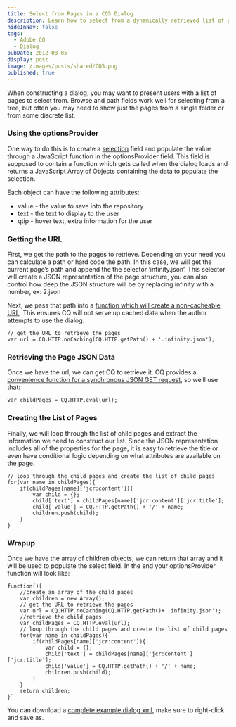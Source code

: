 ```yaml
---
title: Select from Pages in a CQ5 Dialog
description: Learn how to select from a dynamically retrieved list of pages in a CQ Dialog
hideInNav: false
tags:
  - Adobe CQ
  - Dialog
pubDate: 2012-08-05
display: post
image: /images/posts/shared/CQ5.png
published: true
---
```


When constructing a dialog, you may want to present users with a list of pages to select from. Browse and path fields work well for selecting from a tree, but often you may need to show just the pages from a single folder or from some discrete list.

### Using the optionsProvider

One way to do this is to create a [selection](http://dev.day.com/docs/en/cq/current/widgets-api/index.html?class=CQ.form.Selection "Selection Field in the CQ5 Widgets API") field and populate the value through a JavaScript function in the optionsProvider field. This field is supposed to contain a function which gets called when the dialog loads and returns a JavaScript Array of Objects containing the data to populate the selection.

Each object can have the following attributes:

* value - the value to save into the repository
* text - the text to display to the user
* qtip - hover text, extra information for the user

### Getting the URL

First, we get the path to the pages to retrieve. Depending on your need you can calculate a path or hard code the path. In this case, we will get the current page’s path and append the the selector ‘infinity.json’. This selector will create a JSON representation of the page structure, you can also control how deep the JSON structure will be by replacing infinity with a number, ex: 2.json

Next, we pass that path into a [function which will create a non-cacheable URL](http://dev.day.com/docs/en/cq/current/widgets-api/output/CQ.HTTP.html#noCaching "CQ HTTP noCaching Method"). This ensures CQ will not serve up cached data when the author attempts to use the dialog.

```
// get the URL to retrieve the pages
var url = CQ.HTTP.noCaching(CQ.HTTP.getPath() + '.infinity.json');

```

### Retrieving the Page JSON Data

Once we have the url, we can get CQ to retrieve it. CQ provides a [convenience function for a synchronous JSON GET request](http://dev.day.com/docs/en/cq/current/widgets-api/output/CQ.HTTP.html#eval "CQ Shared HTTP eval method"), so we’ll use that:

```
var childPages = CQ.HTTP.eval(url);

```

### Creating the List of Pages

Finally, we will loop through the list of child pages and extract the information we need to construct our list. Since the JSON representation includes all of the properties for the page, it is easy to retrieve the title or even have conditional logic depending on what attributes are available on the page.

```
// loop through the child pages and create the list of child pages
for(var name in childPages){
    if(childPages[name]['jcr:content']){
        var child = {};
		child['text'] = childPages[name]['jcr:content']['jcr:title'];
		child['value'] = CQ.HTTP.getPath() + '/' + name;
		children.push(child);
    }
}

```

### Wrapup

Once we have the array of children objects, we can return that array and it will be used to populate the select field. In the end your optionsProvider function will look like:

```
function(){
    //create an array of the child pages
    var children = new Array();
    // get the URL to retrieve the pages
	var url = CQ.HTTP.noCaching(CQ.HTTP.getPath()+'.infinity.json');
	//retrieve the child pages
	var childPages = CQ.HTTP.eval(url);
	// loop through the child pages and create the list of child pages
	for(var name in childPages){
	    if(childPages[name]['jcr:content']){
		    var child = {};
			child['text'] = childPages[name]['jcr:content']['jcr:title'];
			child['value'] = CQ.HTTP.getPath() + '/' + name;
			children.push(child);
		}
	}
	return children;
}`

```

You can download a [complete example dialog xml](http://www.6dlabs.com/sites/default/files/assets/dialog.xml "Example page selection dialog"), make sure to right-click and save as.
